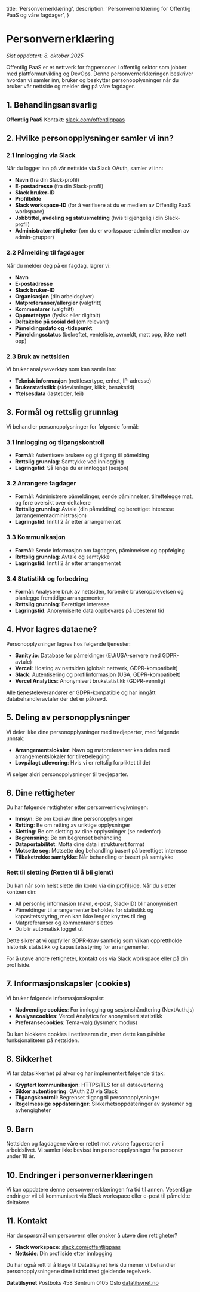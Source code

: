 
  title: 'Personvernerklæring',
  description: 'Personvernerklæring for Offentlig PaaS og våre fagdager',
}


# Personvernerklæring

_Sist oppdatert: 8. oktober 2025_

Offentlig PaaS er et nettverk for fagpersoner i offentlig sektor som jobber med plattformutvikling og DevOps. Denne personvernerklæringen beskriver hvordan vi samler inn, bruker og beskytter personopplysninger når du bruker vår nettside og melder deg på våre fagdager.

## 1. Behandlingsansvarlig

**Offentlig PaaS**
Kontakt: [slack.com/offentligpaas](https://slack.com/offentligpaas)

## 2. Hvilke personopplysninger samler vi inn?

### 2.1 Innlogging via Slack

Når du logger inn på vår nettside via Slack OAuth, samler vi inn:

- **Navn** (fra din Slack-profil)
- **E-postadresse** (fra din Slack-profil)
- **Slack bruker-ID**
- **Profilbilde**
- **Slack workspace-ID** (for å verifisere at du er medlem av Offentlig PaaS workspace)
- **Jobbtittel, avdeling og statusmelding** (hvis tilgjengelig i din Slack-profil)
- **Administratorrettigheter** (om du er workspace-admin eller medlem av admin-grupper)

### 2.2 Påmelding til fagdager

Når du melder deg på en fagdag, lagrer vi:

- **Navn**
- **E-postadresse**
- **Slack bruker-ID**
- **Organisasjon** (din arbeidsgiver)
- **Matpreferanser/allergier** (valgfritt)
- **Kommentarer** (valgfritt)
- **Oppmøtetype** (fysisk eller digitalt)
- **Deltakelse på sosial del** (om relevant)
- **Påmeldingsdato og -tidspunkt**
- **Påmeldingsstatus** (bekreftet, venteliste, avmeldt, møtt opp, ikke møtt opp)

### 2.3 Bruk av nettsiden

Vi bruker analyseverktøy som kan samle inn:

- **Teknisk informasjon** (nettlesertype, enhet, IP-adresse)
- **Brukerstatistikk** (sidevisninger, klikk, besøkstid)
- **Ytelsesdata** (lastetider, feil)

## 3. Formål og rettslig grunnlag

Vi behandler personopplysninger for følgende formål:

### 3.1 Innlogging og tilgangskontroll

- **Formål**: Autentisere brukere og gi tilgang til påmelding
- **Rettslig grunnlag**: Samtykke ved innlogging
- **Lagringstid**: Så lenge du er innlogget (sesjon)

### 3.2 Arrangere fagdager

- **Formål**: Administrere påmeldinger, sende påminnelser, tilrettelegge mat, og føre oversikt over deltakere
- **Rettslig grunnlag**: Avtale (din påmelding) og berettiget interesse (arrangementadministrasjon)
- **Lagringstid**: Inntil 2 år etter arrangementet

### 3.3 Kommunikasjon

- **Formål**: Sende informasjon om fagdagen, påminnelser og oppfølging
- **Rettslig grunnlag**: Avtale og samtykke
- **Lagringstid**: Inntil 2 år etter arrangementet

### 3.4 Statistikk og forbedring

- **Formål**: Analysere bruk av nettsiden, forbedre brukeropplevelsen og planlegge fremtidige arrangementer
- **Rettslig grunnlag**: Berettiget interesse
- **Lagringstid**: Anonymiserte data oppbevares på ubestemt tid

## 4. Hvor lagres dataene?

Personopplysninger lagres hos følgende tjenester:

- **Sanity.io**: Database for påmeldinger (EU/USA-servere med GDPR-avtale)
- **Vercel**: Hosting av nettsiden (globalt nettverk, GDPR-kompatibelt)
- **Slack**: Autentisering og profilinformasjon (USA, GDPR-kompatibelt)
- **Vercel Analytics**: Anonymisert brukstatistikk (GDPR-vennlig)

Alle tjenesteleverandører er GDPR-kompatible og har inngått databehandleravtaler der det er påkrevd.

## 5. Deling av personopplysninger

Vi deler ikke dine personopplysninger med tredjeparter, med følgende unntak:

- **Arrangementslokaler**: Navn og matpreferanser kan deles med arrangementslokaler for tilrettelegging
- **Lovpålagt utlevering**: Hvis vi er rettslig forpliktet til det

Vi selger aldri personopplysninger til tredjeparter.

## 6. Dine rettigheter

Du har følgende rettigheter etter personvernlovgivningen:

- **Innsyn**: Be om kopi av dine personopplysninger
- **Retting**: Be om retting av uriktige opplysninger
- **Sletting**: Be om sletting av dine opplysninger (se nedenfor)
- **Begrensning**: Be om begrenset behandling
- **Dataportabilitet**: Motta dine data i strukturert format
- **Motsette seg**: Motsette deg behandling basert på berettiget interesse
- **Tilbaketrekke samtykke**: Når behandling er basert på samtykke

### Rett til sletting (Retten til å bli glemt)

Du kan når som helst slette din konto via din [profilside](/profil). Når du sletter kontoen din:

- All personlig informasjon (navn, e-post, Slack-ID) blir anonymisert
- Påmeldinger til arrangementer beholdes for statistikk og kapasitetsstyring, men kan ikke lenger knyttes til deg
- Matpreferanser og kommentarer slettes
- Du blir automatisk logget ut

Dette sikrer at vi oppfyller GDPR-krav samtidig som vi kan opprettholde historisk statistikk og kapasitetsstyring for arrangementer.

For å utøve andre rettigheter, kontakt oss via Slack workspace eller på din profilside.

## 7. Informasjonskapsler (cookies)

Vi bruker følgende informasjonskapsler:

- **Nødvendige cookies**: For innlogging og sesjonshåndtering (NextAuth.js)
- **Analysecookies**: Vercel Analytics for anonymisert statistikk
- **Preferansecookies**: Tema-valg (lys/mørk modus)

Du kan blokkere cookies i nettleseren din, men dette kan påvirke funksjonaliteten på nettsiden.

## 8. Sikkerhet

Vi tar datasikkerhet på alvor og har implementert følgende tiltak:

- **Kryptert kommunikasjon**: HTTPS/TLS for all dataoverføring
- **Sikker autentisering**: OAuth 2.0 via Slack
- **Tilgangskontroll**: Begrenset tilgang til personopplysninger
- **Regelmessige oppdateringer**: Sikkerhetsoppdateringer av systemer og avhengigheter

## 9. Barn

Nettsiden og fagdagene våre er rettet mot voksne fagpersoner i arbeidslivet. Vi samler ikke bevisst inn personopplysninger fra personer under 18 år.

## 10. Endringer i personvernerklæringen

Vi kan oppdatere denne personvernerklæringen fra tid til annen. Vesentlige endringer vil bli kommunisert via Slack workspace eller e-post til påmeldte deltakere.

## 11. Kontakt

Har du spørsmål om personvern eller ønsker å utøve dine rettigheter?

- **Slack workspace**: [slack.com/offentligpaas](https://slack.com/offentligpaas)
- **Nettside**: Din profilside etter innlogging

Du har også rett til å klage til Datatilsynet hvis du mener vi behandler personopplysningene dine i strid med gjeldende regelverk.

**Datatilsynet**
Postboks 458 Sentrum
0105 Oslo
[datatilsynet.no](https://www.datatilsynet.no)
